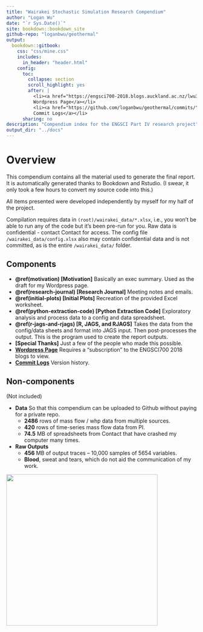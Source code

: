 ```yaml
--- 
title: "Wairakei Stochastic Simulation Research Compendium"
author: "Logan Wu"
date: "`r Sys.Date()`"
site: bookdown::bookdown_site
github-repo: "loganbwu/geothermal"
output:
  bookdown::gitbook:
    css: "css/mine.css"
    includes:
      in_header: "header.html"
    config:
      toc:
        collapse: section
        scroll_highlight: yes
        after: |
          <li><a href="https://engsci700-2018.blogs.auckland.ac.nz/lwu308-logan-wu/">
          Wordpress Page</a></li>
          <li><a href="https://github.com/loganbwu/geothermal/commits/">
          Commit Logs</a></li>
      sharing: no
description: "Compendium index for the ENGSCI Part IV research project"
output_dir: "../docs"
---
```


# Overview {-}

This compendium contains all the material used to generate the final report. It is automatically generated thanks to Bookdown and Rstudio. (I swear, it only took a few hours to convert my source code into this.)

All items presented were developed independently by myself for my half of the project.

Compilation requires data in `(root)/wairakei_data/*.xlsx`, i.e., you won't be able to run any of the code but it's been pre-run for you. Raw data is confidential - contact Contact for access. The config file `/wairakei_data/config.xlsx` also may contain confidential data and is not committed, as is the entire `/wairakei_data/` folder.

## Components {-}

- **\@ref(motivation) [Motivation]** Basically an exec summary. Used as the draft for my Wordpress page.
- **\@ref(research-journal) [Research Journal]** Meeting notes and emails.
- **\@ref(initial-plots) [Initial Plots]** Recreation of the provided Excel worksheet.
- **\@ref(python-extraction-code) [Python Extraction Code]** Exploratory analysis and process data to a config and data spreadsheet.
- **\@ref(r-jags-and-rjags) [R, JAGS, and RJAGS]** Takes the data from the config/data sheets and format into JAGS input. Then post-processes the output. This is the program used to create the report outputs.
- **[Special Thanks]** Just a few of the people who made this possible.
- [**Wordpress Page**](https://engsci700-2018.blogs.auckland.ac.nz/lwu308-logan-wu/) Requires a "subscription" to the ENGSCI700 2018 blogs to view.
- [**Commit Logs**](https://github.com/loganbwu/geothermal/commits/) Version history.

## Non-components {-}

(Not included)

- **Data** So that this compendium can be uploaded to Github without paying for a private repo.
    + **2486** rows of mass flow / whp data from multiple sources.
    + **420** rows of time-series mass flow data from PI.
    + **74.5** MB of spreadsheets from Contact that have crashed my computer many times.
- **Raw Outputs**
    + **456** MB of output traces -- 10,000 samples of 5654 variables.
    + **Blood**, sweat and tears, which do not aid the communication of my work.

![](media/network_diagram_sans.png){width=400px}
